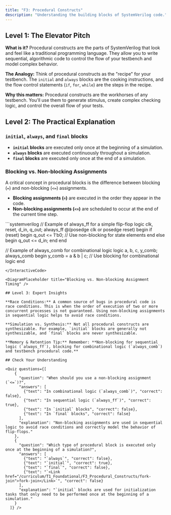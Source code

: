 ```yaml
---
title: "F3: Procedural Constructs"
description: "Understanding the building blocks of SystemVerilog code."
---
```



## Level 1: The Elevator Pitch

**What is it?** Procedural constructs are the parts of SystemVerilog that look and feel like a traditional programming language. They allow you to write sequential, algorithmic code to control the flow of your testbench and model complex behavior.

**The Analogy:** Think of procedural constructs as the "recipe" for your testbench. The `initial` and `always` blocks are the cooking instructions, and the flow control statements (`if`, `for`, `while`) are the steps in the recipe.

**Why this matters:** Procedural constructs are the workhorses of any testbench. You'll use them to generate stimulus, create complex checking logic, and control the overall flow of your tests.

## Level 2: The Practical Explanation

### `initial`, `always`, and `final` blocks

- **`initial` blocks** are executed only once at the beginning of a simulation.
- **`always` blocks** are executed continuously throughout a simulation.
- **`final` blocks** are executed only once at the end of a simulation.

### Blocking vs. Non-blocking Assignments

A critical concept in procedural blocks is the difference between blocking (`=`) and non-blocking (`<=`) assignments.

- **Blocking assignments (`=`)** are executed in the order they appear in the code.
- **Non-blocking assignments (`<=`)** are scheduled to occur at the end of the current time step.

<InteractiveCode>
```systemverilog
// Example of always_ff for a simple flip-flop
logic clk, reset, d_in, q_out;
always_ff @(posedge clk or posedge reset) begin
  if (reset) begin
    q_out <= 1'b0; // Use non-blocking for state elements
  end else begin
    q_out <= d_in;
  end
end

// Example of always_comb for combinational logic
logic a, b, c, y_comb;
always_comb begin
  y_comb = a & b | c; // Use blocking for combinational logic
end
```
</InteractiveCode>

<DiagramPlaceholder title="Blocking vs. Non-blocking Assignment Timing" />

## Level 3: Expert Insights

**Race Conditions:** A common source of bugs in procedural code is race conditions. This is when the order of execution of two or more concurrent processes is not guaranteed. Using non-blocking assignments in sequential logic helps to avoid race conditions.

**Simulation vs. Synthesis:** Not all procedural constructs are synthesizable. For example, `initial` blocks are generally not synthesizable, and `final` blocks are never synthesizable.

**Memory & Retention Tip:** Remember: **Non-blocking for sequential logic (`always_ff`), blocking for combinational logic (`always_comb`) and testbench procedural code.**

## Check Your Understanding

<Quiz questions={[
    {
      "question": "When should you use a non-blocking assignment (`<=`)?",
      "answers": [
        {"text": "In combinational logic (`always_comb`)", "correct": false},
        {"text": "In sequential logic (`always_ff`)", "correct": true},
        {"text": "In `initial` blocks", "correct": false},
        {"text": "In `final` blocks", "correct": false}
      ],
      "explanation": "Non-blocking assignments are used in sequential logic to avoid race conditions and correctly model the behavior of flip-flops."
    },
    {
      "question": "Which type of procedural block is executed only once at the beginning of a simulation?",
      "answers": [
        {"text": "`always`", "correct": false},
        {"text": "`initial`", "correct": true},
        {"text": "`final`", "correct": false},
        {"text": "`<Link href="/curriculum/T1_Foundational/F3_Procedural_Constructs/fork-join">fork-join</Link>`", "correct": false}
      ],
      "explanation": "`initial` blocks are used for initialization tasks that only need to be performed once at the beginning of a simulation."
    }
  ]} />
